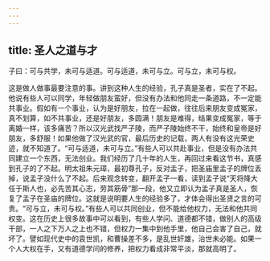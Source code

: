 ```yaml
---
---
---
```

title: 圣人之道与才
---




子曰：可与共学，未可与适道。可与适道，未可与立。可与立，未可与权。

这是做人做事最要注意的事。讲到这种人生的经验，孔子真是圣者，实在了不起。他说有些人可以同学，年轻做朋友蛮好，但没有办法和他同走一条道路，不一定能共事业。假如有一个事业，认为是好朋友，拉在一起做，往往后来朋友变成冤家，真不划算，如不共事业，还是好朋友，多圆满！朋友是难得，结果变成冤家，等于离婚一样，该多痛苦？所以汉光武找严子陵，而严子陵始终不干，始终和皇帝是好朋友，多舒服！如果他做了汉光武的官，最后历史的记载，两人有没有这光荣史迹，就不知道了。“可与适道，未可与立。”有些人可以共赴事业，但是没有办法共同建立一个东西，无法创业。我们经历了几十年的人生，再回过来看这节书，真感到孔子的了不起。明太祖朱元璋，最初尊孔子，反对孟子，把圣庙里孟子的牌位丢掉，说孟子没什么了不起。后来观念转变，翻开孟子一看，读到孟子说“天将降大任于斯人也，必先苦其心志，劳其筋骨”那一段，他又立即认为孟子真是圣人，恢复了孟子在圣庙的牌位。这就是说明要人生的经验多了，才体会得出圣贤之言的可贵。“可与立，未可与权。”有些人可以共同创业，但不能给他权力，无法和他共同权变。这在历史上很多故事中可以看到，有些人学问、道德都不错，做别人的高级干部，一人之下万人之上也不错，但权力一集中到他手里，他自己会害了自己，就坏了。譬如现代史中的袁世凯，和曹操差不多，是乱世奸雄，治世未必能。如果一个人大权在手，又有道德学问的修养，把权力看成非常平淡，那就高明了。